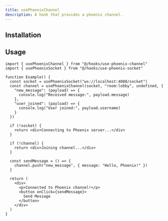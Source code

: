 ```yaml
---
title: usePhoenixChannel
description: A hook that provides a phoenix channel.
---
```


## Installation
<ComponentInstall name="use-phoenix-channel" />

## Usage

```tsx
import { usePhoenixChannel } from "@/hooks/use-phoenix-channel"
import { usePhoenixSocket } from "@/hooks/use-phoenix-socket"

function Example() {
  const socket = usePhoenixSocket("ws://localhost:4000/socket")
  const channel = usePhoenixChannel(socket, "room:lobby", undefined, {
    "new_message": (payload) => {
      console.log("Received message:", payload.message)
    },
    "user_joined": (payload) => {
      console.log("User joined:", payload.username)
    }
  })

  if (!socket) {
    return <div>Connecting to Phoenix server...</div>
  }

  if (!channel) {
    return <div>Joining channel...</div>
  }

  const sendMessage = () => {
    channel.push("new_message", { message: "Hello, Phoenix!" })
  }

  return (
    <div>
      <p>Connected to Phoenix channel!</p>
      <button onClick={sendMessage}>
        Send Message
      </button>
    </div>
  )
}
```
